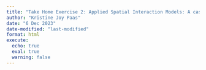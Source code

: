 ```yaml
---
title: "Take Home Exercise 2: Applied Spatial Interaction Models: A case study of Singapore public bus commuter flows"
author: "Kristine Joy Paas"
date: "6 Dec 2023"
date-modified: "last-modified"
format: html
execute: 
  echo: true
  eval: true
  warning: false
---
```

